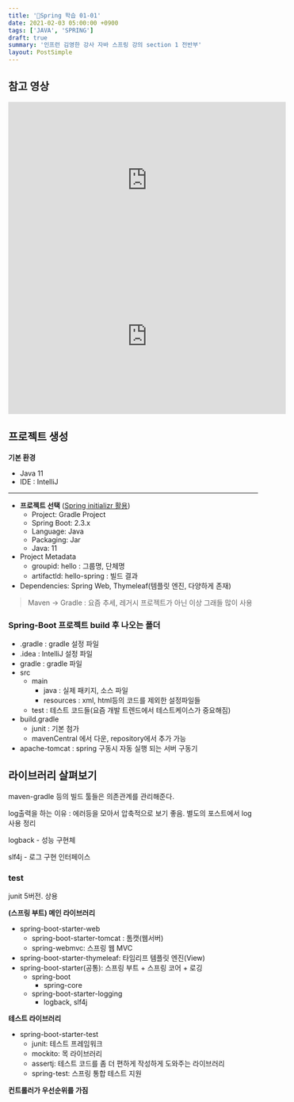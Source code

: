 ```yaml
---
title: '📓Spring 학습 01-01'
date: 2021-02-03 05:00:00 +0900
tags: ['JAVA', 'SPRING']
draft: true
summary: '인프런 김영한 강사 자바 스프링 강의 section 1 전반부'
layout: PostSimple
---
```


## 참고 영상

<iframe width="560" height="315" src="https://www.youtube.com/embed/cEaPR63Khuo" frameborder="0" allow="accelerometer; autoplay; clipboard-write; encrypted-media; gyroscope; picture-in-picture" allowfullscreen></iframe>

<iframe width="560" height="315" src="https://www.youtube.com/embed/lqjOqeVzzsc" frameborder="0" allow="accelerometer; autoplay; clipboard-write; encrypted-media; gyroscope; picture-in-picture" allowfullscreen></iframe>

## 프로젝트 생성

**기본 환경**
- Java 11
- IDE : IntelliJ
---
- **프로젝트 선택** ([Spring initializr 활용](https://start.spring.io/))
  - Project: Gradle Project
  - Spring Boot: 2.3.x
  - Language: Java
  - Packaging: Jar
  - Java: 11
- Project Metadata
  - groupid: hello : 그룹명, 단체명
  - artifactld: hello-spring : 빌드 결과
- Dependencies: Spring Web, Thymeleaf(템플릿 엔진, 다양하게 존재)

> Maven -> Gradle : 요즘 추세, 레거시 프로젝트가 아닌 이상 그래들 많이 사용

### Spring-Boot 프로젝트 build 후 나오는 폴더

- .gradle : gradle 설정 파일
- .idea : IntelliJ 설정 파일
- gradle : gradle 파일
- src
  - main
    - java : 실제 패키지, 소스 파일
    - resources : xml, html등의 코드를 제외한 설정파일들
  - test : 테스트 코드들(요즘 개발 트렌드에서 테스트케이스가 중요해짐)
- build.gradle
  - junit : 기본 첨가
  - mavenCentral 에서 다운, repository에서 추가 가능
- apache-tomcat : spring 구동시 자동 실행 되는 서버 구동기

## 라이브러리 살펴보기

maven-gradle 등의 빌드 툴들은 의존관계를 관리해준다.

log출력을 하는 이유 : 에러등을 모아서 압축적으로 보기 좋음. 별도의 포스트에서 log 사용 정리

logback - 성능 구현체

slf4j - 로그 구현 인터페이스

### test

junit 5버전. 상용

**(스프링 부트) 메인 라이브러리**

- spring-boot-starter-web
  - spring-boot-starter-tomcat : 톰캣(웹서버)
  - spring-webmvc: 스프링 웹 MVC
- spring-boot-starter-thymeleaf: 타임리프 템플릿 엔진(View)
- spring-boot-starter(공통): 스프링 부트 + 스프링 코어 + 로깅
  - spring-boot
    - spring-core
  - spring-boot-starter-logging
    - logback, slf4j

**테스트 라이브러리**

- spring-boot-starter-test
  - junit: 테스트 프레임워크
  - mockito: 목 라이브러리
  - assertj: 테스트 코드를 좀 더 편하게 작성하게 도와주는 라이브러리
  - spring-test: 스프링 통합 테스트 지원

**컨트롤러가 우선순위를 가짐**